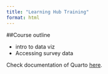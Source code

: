 ```yaml
---
title: "Learning Hub Training"
format: html
---
```


##Course outline

- intro to data viz
- Accessing survey data

Check documentation of Quarto [here](https://quarto.org).